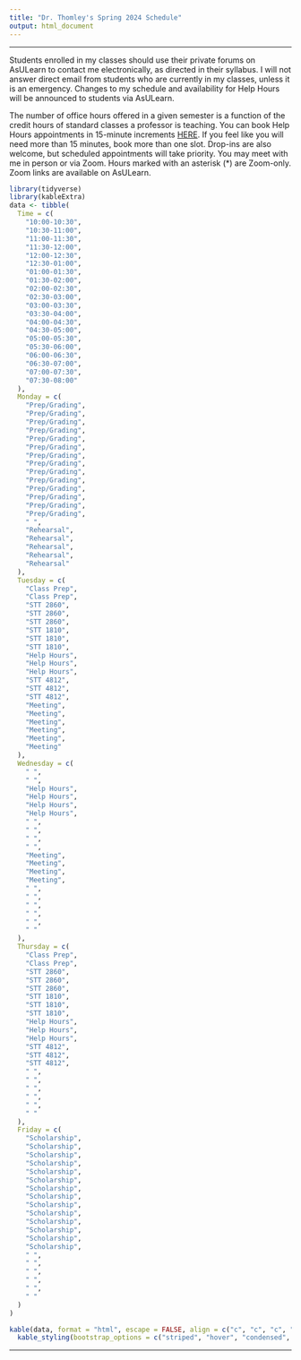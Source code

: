 ```yaml
---
title: "Dr. Thomley's Spring 2024 Schedule"
output: html_document
---
```


<hr>

Students enrolled in my classes should use their private forums on AsULearn to contact me electronically, as directed in their syllabus. I will not answer direct email from students who are currently in my classes, unless it is an emergency. Changes to my schedule and availability for Help Hours will be announced to students via AsULearn.

The number of office hours offered in a given semester is a function of the credit hours of standard classes a professor is teaching. You can book Help Hours appointments in 15-minute increments [HERE](https://calendar.google.com/calendar/selfsched?sstoken=UU0zQUk4blgtNW44fGRlZmF1bHR8Y2EyZDZmYTMxNmZjMWEwMjdiMzE0ZjQ1MmEwNDFjMmE). If you feel like you will need more than 15 minutes, book more than one slot. Drop-ins are also welcome, but scheduled appointments will take priority. You may meet with me in person or via Zoom. Hours marked with an asterisk (*) are Zoom-only. Zoom links are available on AsULearn.

```r
library(tidyverse)
library(kableExtra)
data <- tibble(
  Time = c(
    "10:00-10:30",
    "10:30-11:00",
    "11:00-11:30",
    "11:30-12:00",
    "12:00-12:30",
    "12:30-01:00",
    "01:00-01:30",
    "01:30-02:00",
    "02:00-02:30",
    "02:30-03:00",
    "03:00-03:30",
    "03:30-04:00",
    "04:00-04:30",
    "04:30-05:00",
    "05:00-05:30",
    "05:30-06:00",
    "06:00-06:30",
    "06:30-07:00",
    "07:00-07:30",
    "07:30-08:00"
  ),
  Monday = c(
    "Prep/Grading",
    "Prep/Grading",
    "Prep/Grading",
    "Prep/Grading",
    "Prep/Grading",
    "Prep/Grading",
    "Prep/Grading",
    "Prep/Grading",
    "Prep/Grading",
    "Prep/Grading",
    "Prep/Grading",
    "Prep/Grading",
    "Prep/Grading",
    "Prep/Grading",
    " ",
    "Rehearsal",
    "Rehearsal",
    "Rehearsal",
    "Rehearsal",
    "Rehearsal"
  ),
  Tuesday = c(
    "Class Prep",
    "Class Prep",
    "STT 2860",
    "STT 2860",
    "STT 2860",
    "STT 1810",
    "STT 1810",
    "STT 1810",
    "Help Hours",
    "Help Hours",
    "Help Hours",
    "STT 4812",
    "STT 4812",
    "STT 4812",
    "Meeting",
    "Meeting",
    "Meeting",
    "Meeting",
    "Meeting",
    "Meeting"
  ),
  Wednesday = c(
    " ",
    " ",
    "Help Hours",
    "Help Hours",
    "Help Hours",
    "Help Hours",
    " ",
    " ",
    " ",
    " ",
    "Meeting",
    "Meeting",
    "Meeting",
    "Meeting",
    " ",
    " ",
    " ",
    " ",
    " ",
    " "
  ),
  Thursday = c(
    "Class Prep",
    "Class Prep",
    "STT 2860",
    "STT 2860",
    "STT 2860",
    "STT 1810",
    "STT 1810",
    "STT 1810",
    "Help Hours",
    "Help Hours",
    "Help Hours",
    "STT 4812",
    "STT 4812",
    "STT 4812",
    " ",
    " ",
    " ",
    " ",
    " ",
    " "
  ),
  Friday = c(
    "Scholarship",
    "Scholarship",
    "Scholarship",
    "Scholarship",
    "Scholarship",
    "Scholarship",
    "Scholarship",
    "Scholarship",
    "Scholarship",
    "Scholarship",
    "Scholarship",
    "Scholarship",
    "Scholarship",
    "Scholarship",
    " ",
    " ",
    " ",
    " ",
    " ",
    " "
  )
)

kable(data, format = "html", escape = FALSE, align = c("c", "c", "c", "c", "c", "c")) %>%
  kable_styling(bootstrap_options = c("striped", "hover", "condensed", "responsive"))
```

<hr>
